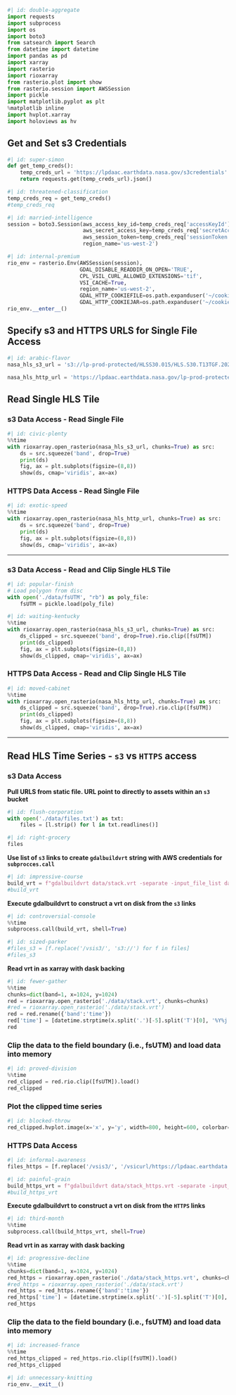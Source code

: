 ```python
#| id: double-aggregate
import requests
import subprocess
import os
import boto3
from satsearch import Search
from datetime import datetime
import pandas as pd
import xarray
import rasterio
import rioxarray
from rasterio.plot import show
from rasterio.session import AWSSession
import pickle
import matplotlib.pyplot as plt
%matplotlib inline
import hvplot.xarray
import holoviews as hv
```

## Get and Set s3 Credentials

```python
#| id: super-simon
def get_temp_creds():
    temp_creds_url = 'https://lpdaac.earthdata.nasa.gov/s3credentials'
    return requests.get(temp_creds_url).json()
```

```python
#| id: threatened-classification
temp_creds_req = get_temp_creds()
#temp_creds_req
```

```python
#| id: married-intelligence
session = boto3.Session(aws_access_key_id=temp_creds_req['accessKeyId'], 
                        aws_secret_access_key=temp_creds_req['secretAccessKey'],
                        aws_session_token=temp_creds_req['sessionToken'],
                        region_name='us-west-2')
```

```python
#| id: internal-premium
rio_env = rasterio.Env(AWSSession(session), 
                       GDAL_DISABLE_READDIR_ON_OPEN='TRUE', 
                       CPL_VSIL_CURL_ALLOWED_EXTENSIONS='tif', 
                       VSI_CACHE=True, 
                       region_name='us-west-2',
                       GDAL_HTTP_COOKIEFILE=os.path.expanduser('~/cookies.txt'),
                       GDAL_HTTP_COOKIEJAR=os.path.expanduser('~/cookies.txt'))
rio_env.__enter__()
```

## Specify s3 and HTTPS URLS for Single File Access

```python
#| id: arabic-flavor
nasa_hls_s3_url = 's3://lp-prod-protected/HLSS30.015/HLS.S30.T13TGF.2020191T172901.v1.5.B04.tif'

nasa_hls_http_url = 'https://lpdaac.earthdata.nasa.gov/lp-prod-protected/HLSS30.015/HLS.S30.T13TGF.2020191T172901.v1.5.B04.tif'
```

## Read Single HLS Tile

### s3 Data Access - Read Single File

```python
#| id: civic-plenty
%%time
with rioxarray.open_rasterio(nasa_hls_s3_url, chunks=True) as src:
    ds = src.squeeze('band', drop=True)
    print(ds)
    fig, ax = plt.subplots(figsize=(8,8))
    show(ds, cmap='viridis', ax=ax)
```

### HTTPS Data Access - Read Single File

```python
#| id: exotic-speed
%%time
with rioxarray.open_rasterio(nasa_hls_http_url, chunks=True) as src:
    ds = src.squeeze('band', drop=True)
    print(ds)
    fig, ax = plt.subplots(figsize=(8,8))
    show(ds, cmap='viridis', ax=ax)
```

------------------------------------------------------------------------

### s3 Data Access - Read and Clip Single HLS Tile

```python
#| id: popular-finish
# Load polygon from disc
with open('./data/fsUTM', "rb") as poly_file:
    fsUTM = pickle.load(poly_file)
```

```python
#| id: waiting-kentucky
%%time
with rioxarray.open_rasterio(nasa_hls_s3_url, chunks=True) as src:
    ds_clipped = src.squeeze('band', drop=True).rio.clip([fsUTM])
    print(ds_clipped)
    fig, ax = plt.subplots(figsize=(8,8))
    show(ds_clipped, cmap='viridis', ax=ax)
```

### HTTPS Data Access - Read and Clip Single HLS Tile

```python
#| id: moved-cabinet
%%time
with rioxarray.open_rasterio(nasa_hls_http_url, chunks=True) as src:
    ds_clipped = src.squeeze('band', drop=True).rio.clip([fsUTM])
    print(ds_clipped)
    fig, ax = plt.subplots(figsize=(8,8))
    show(ds_clipped, cmap='viridis', ax=ax)
```

------------------------------------------------------------------------

## Read HLS Time Series - `s3` vs `HTTPS` access

### s3 Data Access

**Pull URLS from static file. URL point to directly to assets within an `s3` bucket**

```python
#| id: flush-corporation
with open('./data/files.txt') as txt:
    files = [l.strip() for l in txt.readlines()]
```

```python
#| id: right-grocery
files
```

**Use list of `s3` links to create `gdalbuildvrt` string with AWS credentials for `subprocces.call`**

```python
#| id: impressive-course
build_vrt = f"gdalbuildvrt data/stack.vrt -separate -input_file_list data/files.txt --config AWS_ACCESS_KEY_ID {temp_creds_req['accessKeyId']} --config AWS_SECRET_ACCESS_KEY {temp_creds_req['secretAccessKey']} --config AWS_SESSION_TOKEN {temp_creds_req['sessionToken']} --config GDAL_DISABLE_READDIR_ON_OPEN TRUE"
#build_vrt
```

**Execute gdalbuildvrt to construct a vrt on disk from the `s3` links**

```python
#| id: controversial-console
%%time
subprocess.call(build_vrt, shell=True)
```

```python
#| id: sized-parker
#files_s3 = [f.replace('/vsis3/', 's3://') for f in files]
#files_s3
```

**Read vrt in as xarray with dask backing**

```python
#| id: fewer-gather
%%time
chunks=dict(band=1, x=1024, y=1024)
red = rioxarray.open_rasterio('./data/stack.vrt', chunks=chunks)
#red = rioxarray.open_rasterio('./data/stack.vrt')
red = red.rename({'band':'time'})
red['time'] = [datetime.strptime(x.split('.')[-5].split('T')[0], '%Y%j') for x in files]
red
```

### Clip the data to the field boundary (i.e., fsUTM) and load data into memory

```python
#| id: proved-division
%%time
red_clipped = red.rio.clip([fsUTM]).load()
red_clipped
```

### Plot the clipped time series

```python
#| id: blocked-throw
red_clipped.hvplot.image(x='x', y='y', width=800, height=600, colorbar=True)
```

### HTTPS Data Access

```python
#| id: informal-awareness
files_https = [f.replace('/vsis3/', '/vsicurl/https://lpdaac.earthdata.nasa.gov/') for f in files]
```

```python
#| id: painful-grain
build_https_vrt = f"gdalbuildvrt data/stack_https.vrt -separate -input_file_list data/files_https.txt --config GDAL_HTTP_COOKIEFILE {os.path.expanduser('~/cookies.txt')} --config GDAL_HTTP_COOKIEJAR {os.path.expanduser('~/cookies.txt')} --config GDAL_DISABLE_READDIR_ON_OPEN TRUE"
#build_https_vrt
```

**Execute gdalbuildvrt to construct a vrt on disk from the `HTTPS` links**

```python
#| id: third-month
%%time
subprocess.call(build_https_vrt, shell=True)
```

**Read vrt in as xarray with dask backing**

```python
#| id: progressive-decline
%%time
chunks=dict(band=1, x=1024, y=1024)
red_https = rioxarray.open_rasterio('./data/stack_https.vrt', chunks=chunks)
#red_https = rioxarray.open_rasterio('./data/stack.vrt')
red_https = red_https.rename({'band':'time'})
red_https['time'] = [datetime.strptime(x.split('.')[-5].split('T')[0], '%Y%j') for x in files]
red_https
```

### Clip the data to the field boundary (i.e., fsUTM) and load data into memory

```python
#| id: increased-france
%%time
red_https_clipped = red_https.rio.clip([fsUTM]).load()
red_https_clipped
```

```python
#| id: unnecessary-knitting
rio_env.__exit__()
```
